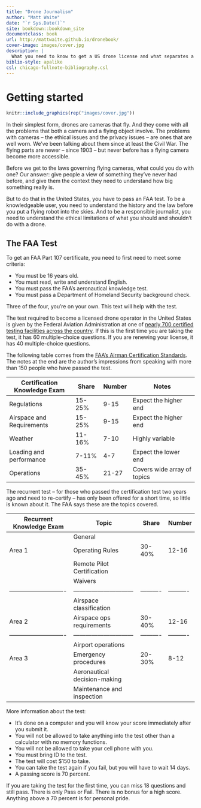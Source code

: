 ```yaml
--- 
title: "Drone Journalism"
author: "Matt Waite"
date: "`r Sys.Date()`"
site: bookdown::bookdown_site
documentclass: book
url: http://mattwaite.github.io/dronebook/
cover-image: images/cover.jpg
description: |
  What you need to know to get a US drone license and what separates a journalist from just someone with a controller in their hand.
biblio-style: apalike
csl: chicago-fullnote-bibliography.csl
---
```

# Getting started

```r
knitr::include_graphics(rep("images/cover.jpg"))
```

In their simplest form, drones are cameras that fly. And they come with all the problems that both a camera and a flying object involve. The problems with cameras -- the ethical issues and the privacy issues -- are ones that are well worn. We've been talking about them since at least the Civil War. The flying parts are newer -- since 1903 -- but never before has a flying camera become more accessible.

Before we get to the laws governing flying cameras, what could you do with one? Our answer: give people a view of something they've never had before, and give them the context they need to understand how big something really is.

But to do that in the United States, you have to pass an FAA test. To be a knowledgeable user, you need to understand the history and the law before you put a flying robot into the skies. And to be a responsible journalist, you need to understand the ethical limitations of what you should and shouldn't do with a drone.

## The FAA Test

To get an FAA Part 107 certificate, you need to first need to meet some criteria:

* You must be 16 years old.
* You must read, write and understand English.
* You must pass the FAA's aeronautical knowledge test.
* You must pass a Department of Homeland Security background check.

Three of the four, you're on your own. This text will help with the test.

The test required to become a licensed drone operator in the United States is given by the Federal Aviation Administration at one of [nearly 700 certified testing facilities across the country](https://www.faa.gov/training_testing/testing/media/test_centers.pdf). If this is the first time you are taking the test, it has 60 multiple-choice questions. If you are renewing your license, it has 40 multiple-choice questions.

The following table comes from the [FAA's Airman Certification Standards](https://www.faa.gov/training_testing/testing/acs/media/uas_acs.pdf). The notes at the end are the author's impressions from speaking with more than 150 people who have passed the test.

| Certification Knowledge Exam| Share      | Number   | Notes                       |
|-----------------------------|------------|----------|-----------------------------|
| Regulations                 | 15-25%     | 9-15     | Expect the higher end       |
| Airspace and Requirements   | 15-25%     | 9-15     | Expect the higher end       |
| Weather                     | 11-16%     | 7-10     | Highly variable             |
| Loading and performance     | 7-11%      | 4-7      | Expect the lower end        |
| Operations                  | 35-45%     | 21-27    | Covers wide array of topics |

The recurrent test -- for those who passed the certification test two years ago and need to re-certify -- has only been offered for a short time, so little is known about it. The FAA says these are the topics covered.

| Recurrent Knowledge Exam   | Topic                        | Share    | Number   |
|----------------------------|------------------------------|----------|----------|
|                            | General                      |          |          |
| Area 1                     | Operating Rules              | 30-40%   | 12-16    |
|                            | Remote Pilot Certification   |          |          |
|                            | Waivers                      |          |          |
|----------------------------|------------------------------|----------|----------|
|                            | Airspace classification      |          |          |
| Area 2                     | Airspace ops requirements    | 30-40%   | 12-16    |
|----------------------------|------------------------------|----------|----------|
|                            | Airport operations           |          |          |
| Area 3                     | Emergency procedures         | 20-30%   | 8-12     |
|                            | Aeronautical decision-making |          |          |
|                            | Maintenance and inspection   |          |          |

More information about the test:

* It's done on a computer and you will know your score immediately after you submit it.
* You will not be allowed to take anything into the test other than a calculator with no memory functions.
* You will not be allowed to take your cell phone with you.
* You must bring ID to the test.
* The test will cost $150 to take.
* You can take the test again if you fail, but you will have to wait 14 days.
* A passing score is 70 percent.

If you are taking the test for the first time, you can miss 18 questions and still pass. There is only Pass or Fail. There is no bonus for a high score. Anything above a 70 percent is for personal pride. 

